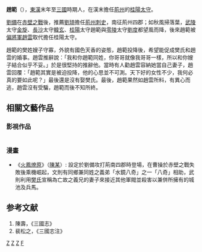 '''趙範'''（{{bd|167年左右||209年後|catIdx=Z}}），[[東漢|東漢]]末年至[[三國|三國]]時期人，在漢末擔任[[荊州|荊州]]的[[桂陽|桂陽]][[太守|太守]]。

[[劉備|劉備]]在[[赤壁之戰|赤壁之戰]]後，推薦[[劉琦|劉琦]]擔任[[荊州|荊州]][[刺史|刺史]]，南征荊州四郡；如秋風掃落葉，[[武陵|武陵]]太守[[金旋|金旋]]、[[長沙|長沙]]太守[[韓玄|韓玄]]、[[桂阳_(消歧义)|桂陽]]太守趙範與[[零陵|零陵]]太守[[劉度|劉度]]都望風而降，後來趙範被[[偏將軍|偏將軍]][[趙雲|趙雲]]取代擔任桂陽太守。

趙範的樊姓嫂子守寡，外貌有國色天香的姿態，趙範投降後，希望能促成樊氏和趙雲的婚事。趙雲推辭說：「我和你趙範同姓，你哥哥就像我哥哥一樣，所以和你嫂子結合似乎不妥。」於是很堅持的推辭他。當時有人勸趙雲容納她當自己妻子，趙雲回覆：「趙範其實是被迫投降，他的心思並不可測。天下好的女性不少，我何必真的要如此呢？」最後還是沒有娶樊氏。最後，趙範果然如趙雲所料，有異心而逃，趙雲沒有受騙，趙範而後不知所終。

== 相關文藝作品 ==
=== 影視作品 ===
{| class="wikitable"
|-  style="background:cornflowerblue; color:white; text-align:center;"
|-
|年份||劇名||演員||剧中姓名||註解
|-
|2010年||電視劇《[[三國_(電視劇)|三國]]》||[[王國剛|王國剛]]||趙範||
|}
=== 漫畫 ===
* 《[[火鳳燎原|火鳳燎原]]》（[[陳某|陳某]]）: 設定於劉備攻打荊南四郡時登場，在曹操於赤壁之戰失敗後乘機崛起，文則有同鄉兼同姓之義弟「水鏡八奇」之一「八奇」相助，武則利用[[樊氏|樊氏]]宣稱為亡故之義兄的妻子來接近其他軍閥並殺害以兼併所擁有的城池及兵馬。

== 参考文献 ==
# 陳壽，《三國志》
# 裴松之，《三國志注》

{{漢朝人物小作品}}
{{三國人物小作品}}


[[Category:東漢政治人物|Z]]
[[Category:三國政治人物|Z]]
[[Category:東漢太守|Z]]
[[Category:赵姓|F]]